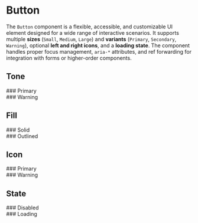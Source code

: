 

<Meta of={meta} title="Components/Button" />

# Button

The `Button` component is a flexible, accessible, and customizable UI element designed for a wide range of interactive scenarios.
It supports multiple **sizes** (`Small`, `Medium`, `Large`) and **variants** (`Primary`, `Secondary`, `Warning`), optional **left and right icons**,
and a **loading state**. The component handles proper focus management, `aria-*` attributes, and ref forwarding for integration with forms
or higher-order components.

<Canvas of={ButtonStories.Base} />
<Controls of={ButtonStories.Base} sort="requiredFirst" />

## Tone

<div>
  ### Primary
  <StorybookSection>
    <StorybookExample>
      <Story of={ButtonStories.Primary} />
    </StorybookExample>
  </StorybookSection>
</div>
<div>
  ### Warning
  <StorybookSection>
    <StorybookExample>
      <Story of={ButtonStories.Warning} />
    </StorybookExample>
  </StorybookSection>
</div>

## Fill

<div>
  ### Solid
  <StorybookSection>
    <StorybookExample>
      <Story of={ButtonStories.PrimarySolid} />
    </StorybookExample>
    <StorybookExample>
      <Story of={ButtonStories.WarningSolid} />
    </StorybookExample>
  </StorybookSection>
</div>
<div>
  ### Outlined
  <StorybookSection>
    <StorybookExample>
      <Story of={ButtonStories.PrimaryOutlined} />
    </StorybookExample>
    <StorybookExample>
      <Story of={ButtonStories.WarningOutlined} />
    </StorybookExample>
  </StorybookSection>
</div>

## Icon

<div>
  ### Primary
  <StorybookSection>
    <StorybookExample>
      <Story of={ButtonStories.PrimarySolidLeftIcon} />
    </StorybookExample>
    <StorybookExample>
      <Story of={ButtonStories.PrimaryOutlinedLeftIcon} />
    </StorybookExample>
    <StorybookExample>
      <Story of={ButtonStories.PrimarySolidRightIcon} />
    </StorybookExample>
    <StorybookExample>
      <Story of={ButtonStories.PrimaryOutlinedRightIcon} />
    </StorybookExample>
  </StorybookSection>
</div>

<div>
  ### Warning
  <StorybookSection>
    <StorybookExample>
      <Story of={ButtonStories.WarningSolidLeftIcon} />
    </StorybookExample>
    <StorybookExample>
      <Story of={ButtonStories.WarningOutlinedLeftIcon} />
    </StorybookExample>
    <StorybookExample>
      <Story of={ButtonStories.WarningSolidRightIcon} />
    </StorybookExample>
    <StorybookExample>
      <Story of={ButtonStories.WarningOutlinedRightIcon} />
    </StorybookExample>
  </StorybookSection>
</div>

## State

<div>
  ### Disabled
  <StorybookSection>
    <StorybookExample>
      <Story of={ButtonStories.PrimarySolidDisabled} />
    </StorybookExample>
    <StorybookExample>
      <Story of={ButtonStories.PrimaryOutlinedDisabled} />
    </StorybookExample>
    <StorybookExample>
      <Story of={ButtonStories.PrimarySolidLeftIconDisabled} />
    </StorybookExample>
    <StorybookExample>
      <Story of={ButtonStories.PrimaryOutlinedLeftIconDisabled} />
    </StorybookExample>
    <StorybookExample>
      <Story of={ButtonStories.PrimarySolidRightIconDisabled} />
    </StorybookExample>
    <StorybookExample>
      <Story of={ButtonStories.PrimaryOutlinedRightIconDisabled} />
    </StorybookExample>
  </StorybookSection>
  <StorybookSection>
    <StorybookExample>
      <Story of={ButtonStories.WarningSolidDisabled} />
    </StorybookExample>
    <StorybookExample>
      <Story of={ButtonStories.WarningOutlinedDisabled} />
    </StorybookExample>
    <StorybookExample>
      <Story of={ButtonStories.WarningSolidLeftIconDisabled} />
    </StorybookExample>
    <StorybookExample>
      <Story of={ButtonStories.WarningOutlinedLeftIconDisabled} />
    </StorybookExample>
    <StorybookExample>
      <Story of={ButtonStories.WarningSolidRightIconDisabled} />
    </StorybookExample>
    <StorybookExample>
      <Story of={ButtonStories.WarningOutlinedRightIconDisabled} />
    </StorybookExample>
  </StorybookSection>
</div>

<div>
  ### Loading
  <StorybookSection>
    <StorybookExample>
      <Story of={ButtonStories.PrimarySolidLoading} />
    </StorybookExample>
    <StorybookExample>
      <Story of={ButtonStories.PrimaryOutlinedLoading} />
    </StorybookExample>
    <StorybookExample>
      <Story of={ButtonStories.PrimarySolidLeftIconLoading} />
    </StorybookExample>
    <StorybookExample>
      <Story of={ButtonStories.PrimaryOutlinedLeftIconLoading} />
    </StorybookExample>
    <StorybookExample>
      <Story of={ButtonStories.PrimarySolidRightIconLoading} />
    </StorybookExample>
    <StorybookExample>
      <Story of={ButtonStories.PrimaryOutlinedRightIconLoading} />
    </StorybookExample>
  </StorybookSection>
  <StorybookSection>
    <StorybookExample>
      <Story of={ButtonStories.WarningSolidLoading} />
    </StorybookExample>
    <StorybookExample>
      <Story of={ButtonStories.WarningOutlinedLoading} />
    </StorybookExample>
    <StorybookExample>
      <Story of={ButtonStories.WarningSolidLeftIconLoading} />
    </StorybookExample>
    <StorybookExample>
      <Story of={ButtonStories.WarningOutlinedLeftIconLoading} />
    </StorybookExample>
    <StorybookExample>
      <Story of={ButtonStories.WarningSolidRightIconLoading} />
    </StorybookExample>
    <StorybookExample>
      <Story of={ButtonStories.WarningOutlinedRightIconLoading} />
    </StorybookExample>
  </StorybookSection>
</div>
